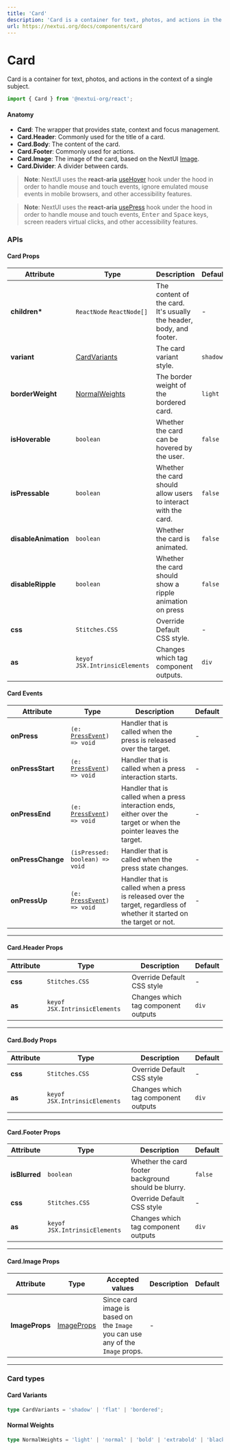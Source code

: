 ```yaml
---
title: 'Card'
description: 'Card is a container for text, photos, and actions in the context of a single subject.'
url: https://nextui.org/docs/components/card
---
```


# Card

Card is a container for text, photos, and actions in the context of a single subject.

```jsx
import { Card } from '@nextui-org/react';
```

<CarbonAd />

<Spacer y={2} />

#### Anatomy

- **Card**: The wrapper that provides state, context and focus management.
- **Card.Header**: Commonly used for the title of a card.
- **Card.Body**: The content of the card.
- **Card.Footer**: Commonly used for actions.
- **Card.Image**: The image of the card, based on the NextUI [Image](/docs/components/image).
- **Card.Divider**: A divider between cards.

<Spacer y={2} />

<Playground
  title="Default"
  desc="Cards have no fixed width to start, so they'll naturally fill the full width of its parent element."
  files={cardContent.defaultCard}
/>

<Playground
  title="Variants"
  desc="Cards can be given a variety of visual styles. There are three variants: `shadow`, `flat`, and `bordered`."
  files={cardContent.variants}
/>

<Playground
  title="Hoverable"
  desc="You can apply a fancy hover animation with the `isHoverable` prop."
  files={cardContent.hoverable}
/>

> **Note**: NextUI uses the **react-aria** [useHover](https://react-spectrum.adobe.com/react-aria/useHover.html) hook under the hood in order to handle mouse and touch events, ignore emulated mouse events in mobile browsers, and other accessibility features.

<Playground
  title="Pressable"
  desc="You can use the `isPressable` property to allow users to interact with the entirety of its surface
  to trigger its main action, be it an expansion, a link to another screen or some other behavior."
  files={cardContent.pressable}
/>

> **Note**: NextUI uses the **react-aria** [usePress](https://react-spectrum.adobe.com/react-aria/usePress.html) hook under the hood in order to handle mouse and touch events, <kbd>Enter</kbd> and <kbd>Space</kbd> keys, screen readers virtual clicks, and other accessibility features.

<Playground
  title="With divider"
  desc="You can add a divider between cards with the `Card.Divider` component."
  files={cardContent.divider}
/>

<Playground
  title="With Footer"
  desc="You can use the `Card.Footer` component to add actions, details or another information to the `Card`."
  files={cardContent.footer}
/>

<Playground
  title="Cover Image"
  desc="You can use the `Card.Image` component to add an image to the `Card`."
  files={cardContent.cover}
/>

<Playground
  title="Primary Action"
  desc="You can use the `isPressable` property to allow users to interact with the `Card`."
  files={cardContent.action}
/>

<Spacer y={3} />

### APIs

<Spacer y={2} />

#### Card Props

| Attribute            | Type                             | Description                                                         | Default  |
| -------------------- | -------------------------------- | ------------------------------------------------------------------- | -------- |
| **children\***       | `ReactNode` `ReactNode[]`        | The content of the card. It's usually the header, body, and footer. | -        |
| **variant**          | [CardVariants](#card-variants)   | The card variant style.                                             | `shadow` |
| **borderWeight**     | [NormalWeights](#normal-weights) | The border weight of the bordered card.                             | `light`  |
| **isHoverable**      | `boolean`                        | Whether the card can be hovered by the user.                        | `false`  |
| **isPressable**      | `boolean`                        | Whether the card should allow users to interact with the card.      | `false`  |
| **disableAnimation** | `boolean`                        | Whether the card is animated.                                       | `false`  |
| **disableRipple**    | `boolean`                        | Whether the card should show a ripple animation on press            | `false`  |
| **css**              | `Stitches.CSS`                   | Override Default CSS style.                                         | -        |
| **as**               | `keyof JSX.IntrinsicElements`    | Changes which tag component outputs.                                | `div`    |

<Spacer y={1} />

#### Card Events

| Attribute         | Type                                                                                                    | Description                                                                                                             | Default |
| ----------------- | ------------------------------------------------------------------------------------------------------- | ----------------------------------------------------------------------------------------------------------------------- | ------- |
| **onPress**       | <Code>(e: [PressEvent](https://react-spectrum.adobe.com/react-aria/usePress.html#usage)) => void</Code> | Handler that is called when the press is released over the target.                                                      | -       |
| **onPressStart**  | <Code>(e: [PressEvent](https://react-spectrum.adobe.com/react-aria/usePress.html#usage)) => void</Code> | Handler that is called when a press interaction starts.                                                                 | -       |
| **onPressEnd**    | <Code>(e: [PressEvent](https://react-spectrum.adobe.com/react-aria/usePress.html#usage)) => void</Code> | Handler that is called when a press interaction ends, either over the target or when the pointer leaves the target.     | -       |
| **onPressChange** | <Code>(isPressed: boolean) => void</Code>                                                               | Handler that is called when the press state changes.                                                                    | -       |
| **onPressUp**     | <Code>(e: [PressEvent](https://react-spectrum.adobe.com/react-aria/usePress.html#usage)) => void</Code> | Handler that is called when a press is released over the target, regardless of whether it started on the target or not. | -       |

<Spacer y={2} />

---

<Spacer y={2} />

#### Card.Header Props

| Attribute | Type                          | Description                         | Default |
| --------- | ----------------------------- | ----------------------------------- | ------- |
| **css**   | `Stitches.CSS`                | Override Default CSS style          | -       |
| **as**    | `keyof JSX.IntrinsicElements` | Changes which tag component outputs | `div`   |

<Spacer y={2} />

---

<Spacer y={2} />

#### Card.Body Props

| Attribute | Type                          | Description                         | Default |
| --------- | ----------------------------- | ----------------------------------- | ------- |
| **css**   | `Stitches.CSS`                | Override Default CSS style          | -       |
| **as**    | `keyof JSX.IntrinsicElements` | Changes which tag component outputs | `div`   |

<Spacer y={2} />

---

<Spacer y={2} />

#### Card.Footer Props

| Attribute     | Type                          | Description                                          | Default |
| ------------- | ----------------------------- | ---------------------------------------------------- | ------- |
| **isBlurred** | `boolean`                     | Whether the card footer background should be blurry. | `false` |
| **css**       | `Stitches.CSS`                | Override Default CSS style                           | -       |
| **as**        | `keyof JSX.IntrinsicElements` | Changes which tag component outputs                  | `div`   |

<Spacer y={2} />

---

<Spacer y={2} />

#### Card.Image Props

| Attribute      | Type                                             | Accepted values                                                                | Description | Default |
| -------------- | ------------------------------------------------ | ------------------------------------------------------------------------------ | ----------- | ------- |
| **ImageProps** | [ImageProps](/docs/components/image#image-props) | Since card image is based on the `Image` you can use any of the `Image` props. | -           |

<Spacer y={2} />

---

<Spacer y={2} />

### Card types

<Spacer y={1} />

#### Card Variants

```ts
type CardVariants = 'shadow' | 'flat' | 'bordered';
```

#### Normal Weights

```ts
type NormalWeights = 'light' | 'normal' | 'bold' | 'extrabold' | 'black';
```

